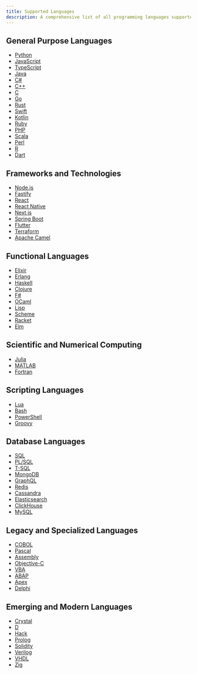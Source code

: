 ```yaml
---
title: Supported Languages
description: A comprehensive list of all programming languages supported by MatterAI
---
```


## General Purpose Languages

- [Python](/languages/python)
- [JavaScript](/languages/javascript)
- [TypeScript](/languages/typescript)
- [Java](/languages/java)
- [C#](/languages/csharp)
- [C++](/languages/cpp)
- [C](/languages/c)
- [Go](/languages/go)
- [Rust](/languages/rust)
- [Swift](/languages/swift)
- [Kotlin](/languages/kotlin)
- [Ruby](/languages/ruby)
- [PHP](/languages/php)
- [Scala](/languages/scala)
- [Perl](/languages/perl)
- [R](/languages/r)
- [Dart](/languages/dart)

## Frameworks and Technologies

- [Node.js](/languages/nodejs)
- [Fastify](/languages/fastify)
- [React](/languages/react)
- [React Native](/languages/react-native)
- [Next.js](/languages/next-js)
- [Spring Boot](/languages/springboot)
- [Flutter](/languages/flutter)
- [Terraform](/languages/terraform)
- [Apache Camel](/languages/camel)

## Functional Languages

- [Elixir](/languages/elixir)
- [Erlang](/languages/erlang)
- [Haskell](/languages/haskell)
- [Clojure](/languages/clojure)
- [F#](/languages/f-sharp)
- [OCaml](/languages/ocaml)
- [Lisp](/languages/lisp)
- [Scheme](/languages/scheme)
- [Racket](/languages/racket)
- [Elm](/languages/elm)

## Scientific and Numerical Computing

- [Julia](/languages/julia)
- [MATLAB](/languages/matlab)
- [Fortran](/languages/fortran)

## Scripting Languages

- [Lua](/languages/lua)
- [Bash](/languages/bash)
- [PowerShell](/languages/powershell)
- [Groovy](/languages/groovy)

## Database Languages

- [SQL](/languages/sql)
- [PL/SQL](/languages/plsql)
- [T-SQL](/languages/tsql)
- [MongoDB](/languages/mongodb)
- [GraphQL](/languages/graphql)
- [Redis](/languages/redis)
- [Cassandra](/languages/cassandra)
- [Elasticsearch](/languages/elasticsearch)
- [ClickHouse](/languages/clickhouse)
- [MySQL](/languages/mysql)

## Legacy and Specialized Languages

- [COBOL](/languages/cobol)
- [Pascal](/languages/pascal)
- [Assembly](/languages/assembly)
- [Objective-C](/languages/objective-c)
- [VBA](/languages/vba)
- [ABAP](/languages/abap)
- [Apex](/languages/apex)
- [Delphi](/languages/delphi)

## Emerging and Modern Languages

- [Crystal](/languages/crystal)
- [D](/languages/d)
- [Hack](/languages/hack)
- [Prolog](/languages/prolog)
- [Solidity](/languages/solidity)
- [Verilog](/languages/verilog)
- [VHDL](/languages/vhdl)
- [Zig](/languages/zig)